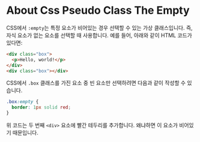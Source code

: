 # About Css Pseudo Class The Empty

CSS에서 `:empty`는 특정 요소가 비어있는 경우 선택할 수 있는 가상 클래스입니다. 즉, 자식 요소가 없는 요소를 선택할 때 사용합니다. 예를 들어, 아래와 같이 HTML 코드가 있다면:

```html
<div class="box">
  <p>Hello, world!</p>
</div>
<div class="box"></div>

```

CSS에서 `.box` 클래스를 가진 요소 중 빈 요소만 선택하려면 다음과 같이 작성할 수 있습니다.

```css
.box:empty {
  border: 1px solid red;
}

```

위 코드는 두 번째 `<div>` 요소에 빨간 테두리를 추가합니다. 왜냐하면 이 요소가 비어있기 때문입니다.